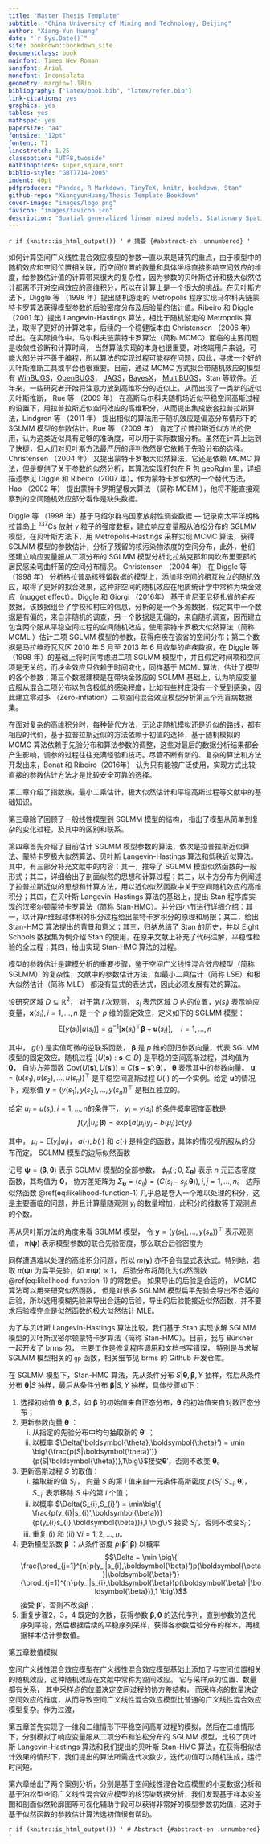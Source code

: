```yaml
---
title: "Master Thesis Template"
subtitle: "China University of Mining and Technology, Beijing"
author: "Xiang-Yun Huang"
date: "`r Sys.Date()`"
site: bookdown::bookdown_site
documentclass: book
mainfont: Times New Roman
sansfont: Arial
monofont: Inconsolata
geometry: margin=1.18in
bibliography: ["latex/book.bib", "latex/refer.bib"]
link-citations: yes
graphics: yes
tables: yes
mathspec: yes
papersize: "a4"
fontsize: "12pt"
fontenc: T1
linestretch: 1.25
classoption: "UTF8,twoside"
natbiboptions: super,square,sort
biblio-style: "GBT7714-2005"
indent: 40pt
pdfproducer: "Pandoc, R Markdown, TinyTeX, knitr, bookdown, Stan"
github-repo: "XiangyunHuang/Thesis-Template-Bookdown"
cover-image: "images/logo.png"
favicon: "images/favicon.ico"
description: "Spatial generalized linear mixed models, Stationary Spatial Gaussian Process, Stan platform, Markov chain Monte Carlo."
---
```


\mainmatter

`r if (knitr::is_html_output()) '
# 摘要 {#abstract-zh .unnumbered}
'`

```{=latex}
\chapter*{\markboth{摘要}{摘要}{摘\quad 要}}
```

如何计算空间广义线性混合效应模型的参数一直以来是研究的重点，由于模型中的随机效应和空间位置相关联，而空间位置的数量和具体坐标直接影响空间效应的维度，给参数估计值的计算带来很大的复杂性，因为参数的贝叶斯估计和极大似然估计都离不开对空间效应的高维积分，所以在计算上是一个很大的挑战。在贝叶斯方法下，Diggle 等 （1998 年）提出随机游走的 Metropolis 程序实现马尔科夫链蒙特卡罗算法获得模型参数的后验密度分布及后验量的估计值。Ribeiro 和 Diggle （2001 年）提出 Langevin-Hastings 算法，相比于随机游走的 Metropolis 算法，取得了更好的计算效率，后续的一个稳健版本由 Christensen （2006 年） 给出。在实际操作中，马尔科夫链蒙特卡罗算法（简称 MCMC）面临的主要问题是收敛性诊断和计算时间， 当然算法实现的本身也很重要，对终端用户来说，可能大部分并不善于编程，所以算法的实现过程可能存在问题，因此，寻求一个好的贝叶斯推断工具或平台也很重要。目前，通过 MCMC 方式拟合带随机效应的模型有 [WinBUGS][winbugs]，[OpenBUGS][openbugs]， [JAGS][jags]，[BayesX][bayesx]， [MultiBUGS][multi-bugs]，Stan 等软件。近年来，一些研究者开始将注意力放到高维积分的近似上，从而出现了一类新的近似贝叶斯推断， Rue 等 （2009 年） 在高斯马尔科夫随机场近似平稳空间高斯过程的设置下，用拉普拉斯近似空间效应的高维积分，从而提出集成嵌套拉普拉斯算法，Lindgren 等 （2011 年） 提出相似的算法用于随机效应是偏态分布情形下的 SGLMM 模型的参数估计。Rue 等 （2009 年） 肯定了拉普拉斯近似方法的使用，认为这类近似具有足够的准确度，可以用于实际数据分析。虽然在计算上达到了快捷，但人们对贝叶斯方法最严厉的评判依然是它依赖于先验分布的选择。 Christensen （2004 年） 又提出蒙特卡罗极大似然算法，它还是依赖 MCMC 算法，但是提供了关于参数的似然分析，其算法实现打包在 R 包 geoRglm 里，详细描述参见 Diggle 和 Ribeiro（2007 年）。作为蒙特卡罗似然的一个替代方法， Hao （2002 年） 提出蒙特卡罗期望极大算法 （简称 MCEM ），他将不能直接观察到的空间随机效应部分看作是缺失数据。

Diggle 等 （1998 年）基于马绍尔群岛国家放射性调查数据 --- 记录南太平洋朗格拉普岛上 ${}^{137}\mathrm{Cs}$ 放射 $\gamma$ 粒子的强度数据，建立响应变量服从泊松分布的 SGLMM 模型，在贝叶斯方法下，用 Metropolis-Hastings 采样实现 MCMC 算法，获得 SGLMM 模型的参数估计，分析了残留的核污染物浓度的空间分布，此外，他们还建立响应变量服从二项分布的 SGLMM 模型分析北拉纳克郡和南坎布里亚郡的居民感染弯曲杆菌的空间分布情况。 Christensen （2004 年） 在 Diggle 等 （1998 年） 分析格拉普岛核残留数据的模型上，添加非空间的相互独立的随机效应，取得了更好的拟合效果，这种非空间的随机效应在地质统计学中常称为块金效应（nugget effect）。Diggle 和 Giorgi （2016年） 基于肯尼亚尼扬扎省的疟疾数据，该数据组合了学校和村庄的信息，分析的是一个多源数据，假定其中一个数据是有偏的，来自非随机的调查，另一个数据是无偏的，来自随机调查，因而建立包含两个服从平稳空间过程的空间随机效应，使用蒙特卡罗极大似然算法（简称 MCML ）估计二项 SGLMM 模型的参数，获得疟疾在该省的空间分布；第二个数据是马拉维奇瓦瓦区 2010 年 5 月至 2013 年 6 月收集的疟疾数据，在 Diggle 等 （1998 年）的基础上将时间考虑进二项 SGLMM 模型中，并且假定时间项和空间项是无关的，而块金效应只依赖于时间变化，同样基于 MCML 算法，估计了模型的各个参数；第三个数据建模是在带块金效应的 SGLMM 基础上，认为响应变量应服从混合二项分布以包含极低的感染程度，比如有些村庄没有一个受到感染，因此建立零过多 （Zero-inflation）二项空间混合效应模型分析第三个河盲病数据集。

在面对复杂的高维积分时，每种替代方法，无论走随机模拟还是近似的路线，都有相应的代价，基于拉普拉斯近似的方法依赖于初值的选择，基于随机模拟的 MCMC 算法依赖于先验分布和算法参数的调整，这些对最后的数据分析结果都会产生影响，调参的过程往往充满经验和技巧。尽管不断有新的、复杂的算法和方法开发出来，Bonat 和 Ribeiro（2016年） 认为只有能被广泛使用，实现方式比较直接的参数估计方法才是比较安全可靠的选择。


第二章介绍了指数族，最小二乘估计，极大似然估计和平稳高斯过程等文献中的基础知识。

第三章除了回顾了一般线性模型到 SGLMM 模型的结构， 指出了模型从简单到复杂的变化过程，及其中的区别和联系。

第四章首先介绍了目前估计 SGLMM 模型参数的算法，依次是拉普拉斯近似算法、蒙特卡罗极大似然算法、贝叶斯 Langevin-Hastings 算法和低秩近似算法。其中，有三部分补充文献中的内容：其一，推导了 SGLMM 模型似然函数的一般形式；其二，详细给出了剖面似然的思想和计算过程；其三，以卡方分布为例阐述了拉普拉斯近似的思想和计算方法，用以近似似然函数中关于空间随机效应的高维积分；其四，在贝叶斯 Langevin-Hastings 算法的基础上，提出 Stan 程序库实现的汉密尔顿蒙特卡罗算法（简称 Stan-HMC）。并分四小节进行详细介绍：其一，以计算$n$维超球体积的积分过程给出蒙特卡罗积分的原理和局限；其二，给出 Stan-HMC 算法提出的背景和意义；其三，归纳总结了 Stan 的历史，并以 Eight Schools 数据集为例介绍 Stan 的使用，在原来文献上补充了代码注解，平稳性检验的全过程；其四，给出实现 Stan-HMC 算法的过程。



模型的参数估计是建模分析的重要步骤，鉴于空间广义线性混合效应模型（简称 SGLMM）的复杂性，文献中的参数估计方法，如最小二乘估计（简称 LSE）和极大似然估计（简称 MLE） 都没有显式的表达式，因此必须发展有效的算法。

设研究区域 $D \subseteq \mathbb{R}^2$， 对于第 $i$ 次观测， $s_i$ 表示区域 $D$ 内的位置，$y(s_i)$ 表示响应变量，$\mathbf{x}(s_i), i = 1, \ldots, n$ 是一个 $p$ 维的固定效应，定义如下的 SGLMM 模型：
$$
\mathrm{E}[y(s_i)|u(s_i)] = g^{-1}[\mathbf{x}(s_i)^{\top}\boldsymbol{\beta} + \mathbf{u}(s_i)], \quad i = 1, \ldots, n
$$

\noindent 其中， $g(\cdot)$ 是实值可微的逆联系函数， $\boldsymbol{\beta}$ 是 $p$ 维的回归参数向量，代表 SGLMM 模型的固定效应。随机过程 $\{U(\mathbf{s}): \mathbf{s} \in D\}$ 是平稳的空间高斯过程，其均值为 $\mathbf{0}$， 自协方差函数 $\mathsf{Cov}(U(\mathbf{s}),U(\mathbf{s}')) = C(\mathbf{s} - \mathbf{s}'; \boldsymbol{\theta})$， $\boldsymbol{\theta}$ 表示其中的参数向量。 $\mathbf{u} = (u(s_1),u(s_2),\ldots,u(s_n))^{\top}$ 是平稳空间高斯过程 $U(\cdot)$ 的一个实例。给定 $\mathbf{u}$的情况下，观察值 $\mathbf{y} = (y(s_1),y(s_2),\ldots,y(s_n))^{\top}$ 是相互独立的。

给定 $u_i = u(s_i), i = 1, \ldots, n$的条件下， $y_i = y(s_i)$ 的条件概率密度函数是
$$
f(y_i|u_i;\boldsymbol{\beta}) = \exp[a(\mu_i)y_i - b(\mu_i)]c(y_i)
$$ 

\noindent 其中， $\mu_i = \mathsf{E}(y_i|u_i)$， $a(\cdot),b(\cdot)$ 和 $c(\cdot)$ 是特定的函数，具体的情况视所服从的分布而定。 SGLMM 模型的边际似然函数

\begin{equation}
L(\boldsymbol{\psi};\mathbf{y}) = \int \prod_{i=1}^{n} f(y_i|u_i;\boldsymbol{\beta})\phi_{n}(\mathbf{u};0,\Sigma_{\boldsymbol{\theta}})\mathrm{d}\mathbf{u} (\#eq:likelihood-function-1)
\end{equation}

\noindent 记号 $\boldsymbol{\psi} = (\boldsymbol{\beta},\boldsymbol{\theta})$ 表示 SGLMM 模型的全部参数， $\phi_{n}(\cdot;0,\Sigma_{\boldsymbol{\theta}})$ 表示 $n$ 元正态密度函数，其均值为 $\mathbf{0}$， 协方差矩阵为 $\Sigma_{\boldsymbol{\theta}} = (c_{ij}) = (C(s_i - s_j; \boldsymbol{\theta})), i,j = 1, \ldots, n$。 边际似然函数 \@ref(eq:likelihood-function-1) 几乎总是卷入一个难以处理的积分，这是主要面临的问题，并且计算量随观测 $y_i$ 的数量增加，此积分的维数等于观测点的个数。

再从贝叶斯方法的角度来看 SGLMM 模型， 令 $\mathbf{y} = (y(s_1),\ldots,y(s_n))^{\top}$ 表示观测值， $\pi(\boldsymbol{\psi})$ 表示模型参数的联合先验密度，那么联合后验密度为

\begin{equation}
\begin{aligned}
\pi(\boldsymbol{\psi},\mathbf{u}|\mathbf{y}) &= \frac{f(\mathbf{y|\mathbf{u}, \boldsymbol{\psi}})\phi_{n}(\mathbf{u};0,\Sigma_{\boldsymbol{\theta}})\pi(\boldsymbol{\psi})}{m(\mathbf{y})} \\
m(\mathbf{y}) &= \int f(\mathbf{y|\mathbf{u}, \boldsymbol{\psi}})\phi_{n}(\mathbf{u};0,\Sigma_{\boldsymbol{\theta}})\pi(\boldsymbol{\psi})\mathrm{d} \mathbf{u} \mathrm{d} \boldsymbol{\psi}
\end{aligned}
\end{equation}

\noindent 同样遭遇难以处理的高维积分问题，所以 $m(\mathbf{y})$ 亦不会有显式表达式。特别地，若取 $\pi(\boldsymbol{\psi})$ 为扁平先验，如 $\pi(\boldsymbol{\psi}) \propto 1$， 后验分布将简化为似然函数 \@ref(eq:likelihood-function-1) 的常数倍。 如果导出的后验是合适的， MCMC 算法可以用来研究似然函数， 但是对很多 SGLMM 模型扁平先验会导出不合适的后验，所以选用模糊先验来导出合适的后验，导出的后验能接近似然函数，并不要求后验模完全是似然函数的极大似然估计 MLE。

为了与贝叶斯 Langevin-Hastings 算法比较，我们基于 Stan 实现求解 SGLMM 模型的贝叶斯汉密尔顿蒙特卡罗算法（简称 Stan-HMC）。目前，我与 Bürkner 一起开发了 brms 包， 主要工作是修复程序调用和文档书写错误， 特别是与求解 SGLMM 模型相关的 `gp` 函数，相关细节见 brms 的 Github 开发仓库。

在 SGLMM 模型下，Stan-HMC 算法，先从条件分布 $S|\boldsymbol{\theta},\boldsymbol{\beta},Y$ 抽样，然后从条件分布 $\boldsymbol{\theta}|S$ 抽样，最后从条件分布 $\boldsymbol{\beta}|S,Y$ 抽样，具体步骤如下：

1. 选择初始值 $\boldsymbol{\theta},\boldsymbol{\beta},S$，如 $\boldsymbol{\beta}$ 的初始值来自正态分布，$\boldsymbol{\theta}$ 的初始值来自对数正态分布；
2. 更新参数向量 $\boldsymbol{\theta}$ ：
   (i) 从指定的先验分布中均匀抽取新的 $\boldsymbol{\theta}'$ ；
   (ii) 以概率 $\Delta(\boldsymbol{\theta},\boldsymbol{\theta}') = \min \big\{\frac{p(S|\boldsymbol{\theta}')}{p(S|\boldsymbol{\theta})},1\big\}$接受$\boldsymbol{\theta}'$，否则不改变 $\boldsymbol{\theta}$。
3. 更新高斯过程 $S$ 的取值：
   (i) 抽取新的值 $S_{i}'$， 向量 $S$ 的第 $i$ 值来自一元条件高斯密度 $p(S_{i}'|S_{-i},\boldsymbol{\theta})$，$S_{-i}'$ 表示移除 $S$ 中的第 $i$ 个值；
   (ii) 以概率 $\Delta(S_{i},S_{i}') = \min\big\{ \frac{p(y_{i}|s_{i}',\boldsymbol{\beta})}{p(y_{i}s_{i},\boldsymbol{\beta})},1 \big\}$ 接受 $S_{i}'$，否则不改变$S_i$；
   (iii) 重复 (i) 和 (ii) $\forall i = 1,2,\ldots,n$。
4. 更新模型系数 $\boldsymbol{\beta}$ ：从条件密度 $p(\boldsymbol{\beta}'|\boldsymbol{\beta})$ 以概率 $$\Delta = \min \big\{ \frac{\prod_{j=1}^{n}p(y_i|s_{i},\boldsymbol{\beta}')p(\boldsymbol{\beta}|\boldsymbol{\beta}')}{\prod_{j=1}^{n}p(y_i|s_{i},\boldsymbol{\beta})p(\boldsymbol{\beta}'|\boldsymbol{\beta})},1  \big\}$$ 接受 $\boldsymbol{\beta}'$，否则不改变$\boldsymbol{\beta}$；
5. 重复步骤2，3，4 既定的次数，获得参数 $\boldsymbol{\beta},\boldsymbol{\theta}$ 的迭代序列，直到参数的迭代序列平稳，然后根据后续的平稳序列采样，获得各参数后验分布的样本，再根据样本估计参数值。




第五章数值模拟

空间广义线性混合效应模型在广义线性混合效应模型基础上添加了与空间位置相关的随机效应，这种随机效应在文献中常称为空间效应。 它与采样点的位置、数量都有关系， 其中采样点的位置决定空间过程的协方差结构， 而采样点的数量决定空间效应的维度，从而导致空间广义线性混合效应模型比普通的广义线性混合效应模型复杂。作为过渡，

第五章首先实现了一维和二维情形下平稳空间高斯过程的模拟，然后在二维情形下，分别模拟了响应变量服从二项分布和泊松分布的 SGLMM 模型，比较了贝叶斯 Langevin-Hastings 算法和我们提出的贝叶斯 Stan-HMC 算法，在获得相似估计效果的情形下，我们提出的算法所需迭代次数少，迭代初值可以随机生成，运行时间短。 


第六章给出了两个案例分析，分别是基于空间线性混合效应模型的小麦数据分析和基于泊松型空间广义线性混合效应模型的核污染数据分析，我们发现基于样本变差图和剖面似然轮廓图等可视化辅助手段可以获得非常好的模型参数初始值，这对于基于似然函数的参数估计算法选初值很有帮助。
















































`r if (knitr::is_html_output()) '
# Abstract {#abstract-en .unnumbered}
'`

```{=latex}
\chapter*{\markboth{Abstract}{Abstract}{Abstract}}
```





































[multi-bugs]: https://www.multibugs.org
[JAGS]: http://mcmc-jags.sourceforge.net/
[openbugs]: http://www.openbugs.net/
[winbugs]: http://www.mrc-bsu.cam.ac.uk/software/bugs/the-bugs-project-winbugs/
[bayesx]: http://www.BayesX.org
[nimble]: https://r-nimble.org/
